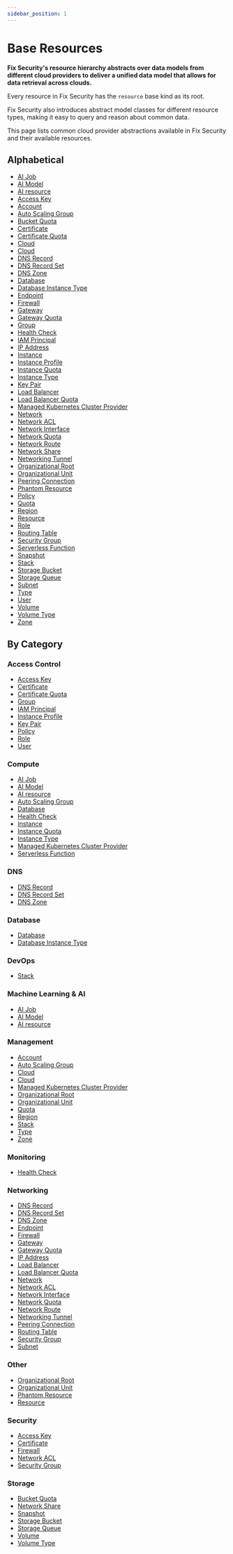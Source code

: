 ```yaml
---
sidebar_position: 1
---
```


# Base Resources

**Fix Security's resource hierarchy abstracts over data models from different cloud providers to deliver a unified data model that allows for data retrieval across clouds.**

Every resource in Fix Security has the `resource` base kind as its root.

Fix Security also introduces abstract model classes for different resource types, making it easy to query and reason about common data.

This page lists common cloud provider abstractions available in Fix Security and their available resources.

## Alphabetical

- [AI Job](ai_job.mdx)
- [AI Model](ai_model.mdx)
- [AI resource](ai_resource.mdx)
- [Access Key](access_key.mdx)
- [Account](account.mdx)
- [Auto Scaling Group](autoscaling_group.mdx)
- [Bucket Quota](bucket_quota.mdx)
- [Certificate](certificate.mdx)
- [Certificate Quota](certificate_quota.mdx)
- [Cloud](cloud.mdx)
- [Cloud](base_cloud.mdx)
- [DNS Record](dns_record.mdx)
- [DNS Record Set](dns_record_set.mdx)
- [DNS Zone](dns_zone.mdx)
- [Database](database.mdx)
- [Database Instance Type](database_instance_type.mdx)
- [Endpoint](endpoint.mdx)
- [Firewall](firewall.mdx)
- [Gateway](gateway.mdx)
- [Gateway Quota](gateway_quota.mdx)
- [Group](group.mdx)
- [Health Check](health_check.mdx)
- [IAM Principal](iam_principal.mdx)
- [IP Address](ip_address.mdx)
- [Instance](instance.mdx)
- [Instance Profile](instance_profile.mdx)
- [Instance Quota](instance_quota.mdx)
- [Instance Type](instance_type.mdx)
- [Key Pair](keypair.mdx)
- [Load Balancer](load_balancer.mdx)
- [Load Balancer Quota](load_balancer_quota.mdx)
- [Managed Kubernetes Cluster Provider](managed_kubernetes_cluster_provider.mdx)
- [Network](network.mdx)
- [Network ACL](network_acl.mdx)
- [Network Interface](network_interface.mdx)
- [Network Quota](network_quota.mdx)
- [Network Route](route.mdx)
- [Network Share](network_share.mdx)
- [Networking Tunnel](tunnel.mdx)
- [Organizational Root](organizational_root.mdx)
- [Organizational Unit](organizational_unit.mdx)
- [Peering Connection](peering_connection.mdx)
- [Phantom Resource](phantom_resource.mdx)
- [Policy](policy.mdx)
- [Quota](quota.mdx)
- [Region](region.mdx)
- [Resource](resource.mdx)
- [Role](role.mdx)
- [Routing Table](routing_table.mdx)
- [Security Group](security_group.mdx)
- [Serverless Function](serverless_function.mdx)
- [Snapshot](snapshot.mdx)
- [Stack](stack.mdx)
- [Storage Bucket](bucket.mdx)
- [Storage Queue](queue.mdx)
- [Subnet](subnet.mdx)
- [Type](type.mdx)
- [User](user.mdx)
- [Volume](volume.mdx)
- [Volume Type](volume_type.mdx)
- [Zone](zone.mdx)

## By Category

### Access Control

- [Access Key](access_key.mdx)
- [Certificate](certificate.mdx)
- [Certificate Quota](certificate_quota.mdx)
- [Group](group.mdx)
- [IAM Principal](iam_principal.mdx)
- [Instance Profile](instance_profile.mdx)
- [Key Pair](keypair.mdx)
- [Policy](policy.mdx)
- [Role](role.mdx)
- [User](user.mdx)

### Compute

- [AI Job](ai_job.mdx)
- [AI Model](ai_model.mdx)
- [AI resource](ai_resource.mdx)
- [Auto Scaling Group](autoscaling_group.mdx)
- [Database](database.mdx)
- [Health Check](health_check.mdx)
- [Instance](instance.mdx)
- [Instance Quota](instance_quota.mdx)
- [Instance Type](instance_type.mdx)
- [Managed Kubernetes Cluster Provider](managed_kubernetes_cluster_provider.mdx)
- [Serverless Function](serverless_function.mdx)

### DNS

- [DNS Record](dns_record.mdx)
- [DNS Record Set](dns_record_set.mdx)
- [DNS Zone](dns_zone.mdx)

### Database

- [Database](database.mdx)
- [Database Instance Type](database_instance_type.mdx)

### DevOps

- [Stack](stack.mdx)

### Machine Learning & AI

- [AI Job](ai_job.mdx)
- [AI Model](ai_model.mdx)
- [AI resource](ai_resource.mdx)

### Management

- [Account](account.mdx)
- [Auto Scaling Group](autoscaling_group.mdx)
- [Cloud](cloud.mdx)
- [Cloud](base_cloud.mdx)
- [Managed Kubernetes Cluster Provider](managed_kubernetes_cluster_provider.mdx)
- [Organizational Root](organizational_root.mdx)
- [Organizational Unit](organizational_unit.mdx)
- [Quota](quota.mdx)
- [Region](region.mdx)
- [Stack](stack.mdx)
- [Type](type.mdx)
- [Zone](zone.mdx)

### Monitoring

- [Health Check](health_check.mdx)

### Networking

- [DNS Record](dns_record.mdx)
- [DNS Record Set](dns_record_set.mdx)
- [DNS Zone](dns_zone.mdx)
- [Endpoint](endpoint.mdx)
- [Firewall](firewall.mdx)
- [Gateway](gateway.mdx)
- [Gateway Quota](gateway_quota.mdx)
- [IP Address](ip_address.mdx)
- [Load Balancer](load_balancer.mdx)
- [Load Balancer Quota](load_balancer_quota.mdx)
- [Network](network.mdx)
- [Network ACL](network_acl.mdx)
- [Network Interface](network_interface.mdx)
- [Network Quota](network_quota.mdx)
- [Network Route](route.mdx)
- [Networking Tunnel](tunnel.mdx)
- [Peering Connection](peering_connection.mdx)
- [Routing Table](routing_table.mdx)
- [Security Group](security_group.mdx)
- [Subnet](subnet.mdx)

### Other

- [Organizational Root](organizational_root.mdx)
- [Organizational Unit](organizational_unit.mdx)
- [Phantom Resource](phantom_resource.mdx)
- [Resource](resource.mdx)

### Security

- [Access Key](access_key.mdx)
- [Certificate](certificate.mdx)
- [Firewall](firewall.mdx)
- [Network ACL](network_acl.mdx)
- [Security Group](security_group.mdx)

### Storage

- [Bucket Quota](bucket_quota.mdx)
- [Network Share](network_share.mdx)
- [Snapshot](snapshot.mdx)
- [Storage Bucket](bucket.mdx)
- [Storage Queue](queue.mdx)
- [Volume](volume.mdx)
- [Volume Type](volume_type.mdx)

